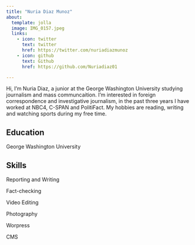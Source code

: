 ```yaml
---
title: "Nuria Diaz Munoz"
about:
  template: jolla
  image: IMG_0157.jpeg
  links:
    - icon: twitter
      text: twitter
      href: https://twitter.com/nuriadiazmunoz
    - icon: github
      text: Github
      href: https://github.com/Nuriadiaz01

---
```


Hi, I'm Nuria Diaz, a junior at the George Washington University studying journalism and mass communcaition. I'm interested in foreign correspondence and investigative journalism, in the past three years I have worked at NBC4, C-SPAN and PolitiFact. My hobbies are reading, writing and watching sports during my free time. 

## Education

George Washington University 


## Skills

Reporting and Writing

Fact-checking 

Video Editing 

Photography 

Worpress 

CMS 
